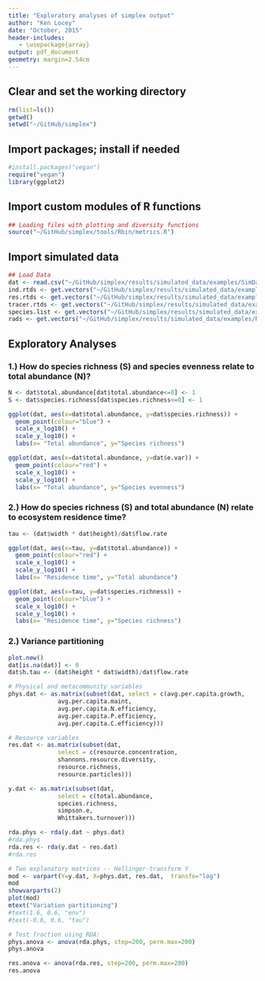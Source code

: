 ```yaml
---
title: "Exploratory analyses of simplex output"
author: "Ken Locey"
date: "October, 2015"
header-includes:
   - \usepackage{array}
output: pdf_document
geometry: margin=2.54cm
---
```


## Clear and set the working directory

```r
rm(list=ls()) 
getwd() 
setwd("~/GitHub/simplex") 
```


## Import packages; install if needed

```r
#install.packages("vegan") 
require("vegan") 
library(ggplot2)
```


## Import custom modules of R functions

```r
## Loading files with plotting and diversity functions
source("~/GitHub/simplex/tools/Rbin/metrics.R")
```


## Import simulated data

```r
## Load Data
dat <- read.csv("~/GitHub/simplex/results/simulated_data/examples/SimData.csv")
ind.rtds <- get.vectors("~/GitHub/simplex/results/simulated_data/examples/IndRTD.csv")
res.rtds <- get.vectors("~/GitHub/simplex/results/simulated_data/examples/ResRTD.csv")
tracer.rtds <- get.vectors("~/GitHub/simplex/results/simulated_data/examples/TracerRTD.csv")
species.list <- get.vectors("~/GitHub/simplex/results/simulated_data/examples/Species.csv")
rads <- get.vectors("~/GitHub/simplex/results/simulated_data/examples/RADs.csv")
```


## Exploratory Analyses

### 1.) How do species richness (S) and species evenness relate to total abundance (N)?

```r
N <- dat$total.abundance[dat$total.abundance<=0] <- 1
S <- dat$species.richness[dat$species.richness<=0] <- 1

ggplot(dat, aes(x=dat$total.abundance, y=dat$species.richness)) +
  geom_point(colour="blue") +
  scale_x_log10() +
  scale_y_log10() +
  labs(x= "Total abundance", y="Species richness")

ggplot(dat, aes(x=dat$total.abundance, y=dat$e.var)) +
  geom_point(colour="red") +
  scale_x_log10() +
  scale_y_log10() +
  labs(x= "Total abundance", y="Species evenness")
```


### 2.) How do species richness (S) and total abundance (N) relate to ecosystem residence time?

```r
tau <- (dat$width * dat$height)/dat$flow.rate

ggplot(dat, aes(x=tau, y=dat$total.abundance)) +
  geom_point(colour="red") +
  scale_x_log10() +
  scale_y_log10() +
  labs(x= "Residence time", y="Total abundance")

ggplot(dat, aes(x=tau, y=dat$species.richness)) +
  geom_point(colour="blue") +
  scale_x_log10() +
  scale_y_log10() +
  labs(x= "Residence time", y="Species richness")
```


### 2.) Variance partitioning

```r
plot.new()
dat[is.na(dat)] <- 0
dat$h.tau <- (dat$height * dat$width)/dat$flow.rate

# Physical and metacommunity variables
phys.dat <- as.matrix(subset(dat, select = c(avg.per.capita.growth,
              avg.per.capita.maint,
              avg.per.capita.N.efficiency,
              avg.per.capita.P.efficiency,
              avg.per.capita.C.efficiency)))

# Resource variables
res.dat <- as.matrix(subset(dat, 
              select = c(resource.concentration,
              shannons.resource.diversity,
              resource.richness,
              resource.particles)))

y.dat <- as.matrix(subset(dat, 
              select = c(total.abundance,
              species.richness,
              simpson.e,
              Whittakers.turnover)))

rda.phys <- rda(y.dat ~ phys.dat)
#rda.phys
rda.res <- rda(y.dat ~ res.dat)
#rda.res

# Two explanatory matrices -- Hellinger-transform Y
mod <- varpart(Y=y.dat, X=phys.dat, res.dat,  transfo="log")
mod
showvarparts(2)
plot(mod)
mtext("Variation partitioning")
#text(1.6, 0.6, "env") 
#text(-0.6, 0.6, "tau") 

# Test fraction using RDA:
phys.anova <- anova(rda.phys, step=200, perm.max=200)
phys.anova

res.anova <- anova(rda.res, step=200, perm.max=200)
res.anova
```
